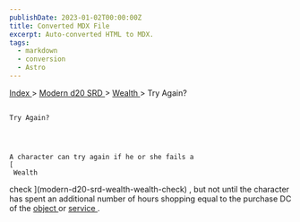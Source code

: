 ```yaml
---
publishDate: 2023-01-02T00:00:00Z
title: Converted MDX File
excerpt: Auto-converted HTML to MDX.
tags:
  - markdown
  - conversion
  - Astro
---
```







[
      Index
     ](-index)
     >
     [
      Modern d20 SRD
     ](modern-d20-srd-index)
     >
     [
      Wealth
     ](modern-d20-srd-wealth-index)
     > Try Again?
    




## 
    Try Again?
   



    A character can try again if he or she fails a
    [
     Wealth
  check
    ](modern-d20-srd-wealth-wealth-check)
    , but not until the character has spent an additional number of hours shopping equal to the purchase DC of the
    [
     object
    ](modern-d20-srd-equipment-equipment-general)
    or
    [
     service
    ](modern-d20-srd-equipment-services)
    .
   





